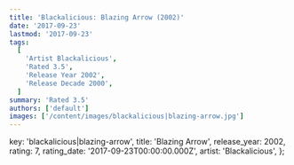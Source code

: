 ```yaml
---
title: 'Blackalicious: Blazing Arrow (2002)'
date: '2017-09-23'
lastmod: '2017-09-23'
tags:
  [
    'Artist Blackalicious',
    'Rated 3.5',
    'Release Year 2002',
    'Release Decade 2000',
  ]
summary: 'Rated 3.5'
authors: ['default']
images: ['/content/images/blackalicious|blazing-arrow.jpg']
---
```


  key: 'blackalicious|blazing-arrow',
  title: 'Blazing Arrow',
  release_year: 2002,
  rating: 7,
  rating_date: '2017-09-23T00:00:00.000Z',
  artist: 'Blackalicious',
};

<MusicRating data={data} />
